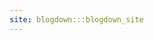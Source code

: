 ---
site: blogdown:::blogdown_site
---

<!-- This file is for blogdown only. Please do not edit it. -->
